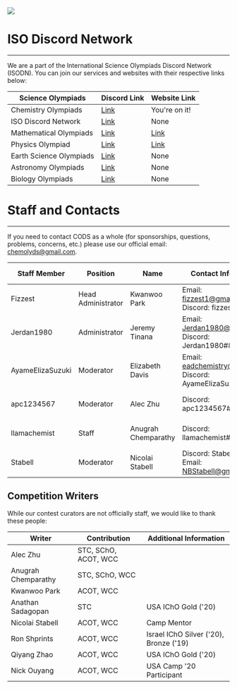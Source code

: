 

<SEO title="about"/>

<img src={banner}/>

# ISO Discord Network
---
We are a part of the International Science Olympiads Discord Network (ISODN). You can join our services and websites with their respective links below:

| Science Olympiads | Discord Link | Website Link |
|--|--|--|
| Chemistry Olympiads | [Link](https://discord.gg/r9WaUuc) | You're on it! |
| ISO Discord Network  | [Link](https://discord.gg/k3zkD2y) | None |
| Mathematical Olympiads | [Link](https://discord.gg/3sbwZdh) | [Link](https://mathematics.isodn.org/) |
| Physics Olympiad | [Link](https://discord.gg/wyGAa49) | [Link](https://physoly.tech/) |
| Earth Science Olympiads | [Link](https://discord.gg/ujvMHFV) | None |
| Astronomy Olympiads | [Link](https://discord.gg/8DJrk78) | None |  
| Biology Olympiads | [Link](https://discord.gg/AzCQYY7) | None |

# Staff and Contacts
---

If you need to contact CODS as a whole (for sponsorships, questions, problems, concerns, etc.) please use our official email: chemolyds@gmail.com. 

| Staff Member | Position | Name | Contact Information | Favorite Field | Additional Information |
|--|--|--|--|--|--|
| Fizzest | Head Administrator | Kwanwoo Park | Email: fizzest1@gmail.com, Discord: fizzest#0001 | Physical Organic Chemistry |
| Jerdan1980 | Administrator | Jeremy Tinana | Email: Jerdan1980@gmail.com Discord: Jerdan1980#8056 | Analytical Chemistry |
| AyameElizaSuzuki | Moderator | Elizabeth Davis | Email: eadchemistry@gmail.com Discord: AyameElizaSuzuki#6175 | General Chemistry |
| apc1234567 | Moderator | Alec Zhu | Discord: apc1234567#2989 | Organic Chemistry | IChO Gold ('19 & '20 Camper) | 
| llamachemist | Staff | Anugrah Chemparathy | Discord: llamachemist#3917| Physical Chemistry | IChO Gold ('19 & '20 Camper) |  
| Stabell | Moderator |  Nicolai Stabell | Discord: Stabell#6680 Email: NBStabell@gmail.com|Physical Chemistry |Camp Mentor for Denmark |
## Competition Writers
While our contest curators are not officially staff, we would like to thank these people:

|Writer| Contribution | Additional Information |
|--|--|--|
| Alec Zhu | STC, SChO, ACOT, WCC |
| Anugrah Chemparathy | STC, SChO, WCC | 
| Kwanwoo Park | ACOT, WCC |
| Anathan Sadagopan | STC | USA IChO Gold ('20)
| Nicolai Stabell | ACOT, WCC | Camp Mentor
| Ron Shprints | ACOT, WCC | Israel IChO Silver ('20), Bronze ('19) 
| Qiyang Zhao | ACOT, WCC | USA IChO Gold ('20)
| Nick Ouyang | ACOT, WCC | USA Camp '20 Participant
